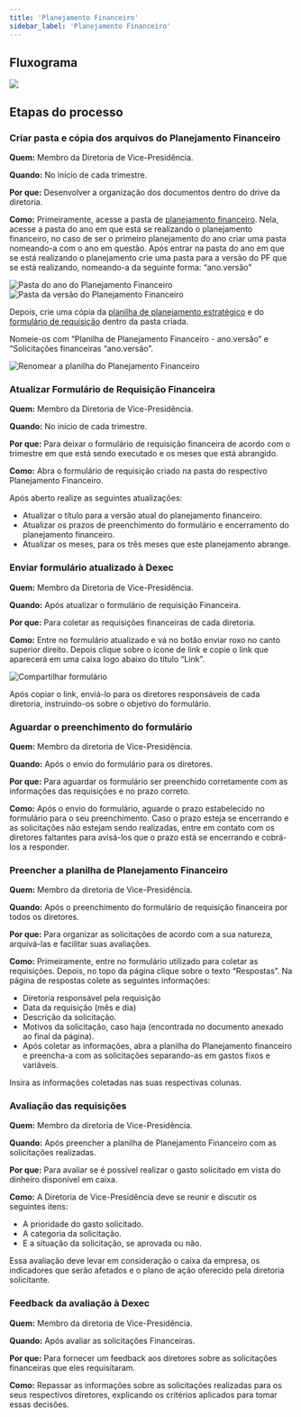```yaml
---
title: 'Planejamento Financeiro'
sidebar_label: 'Planejamento Financeiro'
---
```



## Fluxograma

<image src={fluxograma} hideLegend />

## Etapas do processo

### Criar pasta e cópia dos arquivos do Planejamento Financeiro

**Quem:** Membro da Diretoria de Vice-Presidência.

**Quando:** No início de cada trimestre.

**Por que:** Desenvolver a organização dos documentos dentro do drive da diretoria.

**Como:** Primeiramente, acesse a pasta de [planejamento financeiro](https://drive.google.com/drive/u/1/folders/1orNVnmp76poLe9TfNuCVhvMp54ZdNDtZ). Nela, acesse a pasta do ano em que está se realizando o planejamento financeiro, no caso de ser o primeiro planejamento do ano criar uma pasta nomeando-a com o ano em questão.
Após entrar na pasta do ano em que se está realizando o planejamento crie uma pasta para a versão do PF que se está realizando, nomeando-a da seguinte forma: “ano.versão”

<image src={img1} alt='Pasta do ano do Planejamento Financeiro' />

<image src={img2} alt='Pasta da versão do Planejamento Financeiro' />

Depois, crie uma cópia da [planilha de planejamento estratégico](https://docs.google.com/spreadsheets/d/1sWPvtkKODqOSL77_IAS5Y03TKA8J4Y2n/edit#gid=1859464063) e do [formulário de requisição](https://docs.google.com/forms/d/1JWWLW3WYpWiT_6VsL8na9JtPqu9nyg3gKt6oY64deqY/edit) dentro da pasta criada.

Nomeie-os com “Planilha de Planejamento Financeiro - ano.versão” e “Solicitações financeiras “ano.versão”.

<image src={img3} alt='Renomear a planilha do Planejamento Financeiro' />

### Atualizar Formulário de Requisição Financeira

**Quem:** Membro da Diretoria de Vice-Presidência.

**Quando:** No início de cada trimestre.

**Por que:** Para deixar o formulário de requisição financeira de acordo com o trimestre em que está sendo executado e os meses que está abrangido.

**Como:** Abra o formulário de requisição criado na pasta do respectivo Planejamento Financeiro.

Após aberto realize as seguintes atualizações:

- Atualizar o título para a versão atual do planejamento financeiro.
- Atualizar os prazos de preenchimento do formulário e encerramento do planejamento financeiro.
- Atualizar os meses, para os três meses que este planejamento abrange.

### Enviar formulário atualizado à Dexec

**Quem:** Membro da Diretoria de Vice-Presidência.

**Quando:** Após atualizar o formulário de requisição Financeira.

**Por que:** Para coletar as requisições financeiras de cada diretoria.

**Como:** Entre no formulário atualizado e vá no botão enviar roxo no canto superior direito. Depois clique sobre o ícone de link e copie o link que aparecerá em uma caixa logo abaixo
do título “Link”.

<image src={img4} alt='Compartilhar formulário' />

Após copiar o link, enviá-lo para os diretores responsáveis de cada diretoria, instruindo-os sobre o objetivo do formulário.

### Aguardar o preenchimento do formulário

**Quem:** Membro da diretoria de Vice-Presidência.

**Quando:** Após o envio do formulário para os diretores.

**Por que:** Para aguardar os formulário ser preenchido corretamente com as informações das requisições e no prazo correto.

**Como:** Após o envio do formulário, aguarde o prazo estabelecido no formulário para o seu preenchimento. Caso o prazo esteja se encerrando e as solicitações não estejam sendo realizadas, entre em contato com os diretores faltantes para avisá-los que o prazo está se encerrando e cobrá-los a responder.

### Preencher a planilha de Planejamento Financeiro

**Quem:** Membro da diretoria de Vice-Presidência.

**Quando:** Após o preenchimento do formulário de requisição financeira por todos os diretores.

**Por que:** Para organizar as solicitações de acordo com a sua natureza, arquivá-las e facilitar suas avaliações.

**Como:** Primeiramente, entre no formulário utilizado para coletar as requisições. Depois, no topo da página clique sobre o texto “Respostas”. Na página de respostas colete as seguintes informações:

- Diretoria responsável pela requisição
- Data da requisição (mês e dia)
- Descrição da solicitação.
- Motivos da solicitação, caso haja (encontrada no documento anexado ao final da página).
- Após coletar as informações, abra a planilha do Planejamento financeiro e preencha-a com as solicitações separando-as em gastos fixos e variáveis.

Insira as informações coletadas nas suas respectivas colunas.

### Avaliação das requisições

**Quem:** Membro da diretoria de Vice-Presidência.

**Quando:** Após preencher a planilha de Planejamento Financeiro com as solicitações realizadas.

**Por que:** Para avaliar se é possível realizar o gasto solicitado em vista do dinheiro disponível em caixa.

**Como:** A Diretoria de Vice-Presidência deve se reunir e discutir os seguintes itens:

- A prioridade do gasto solicitado.
- A categoria da solicitação.
- E a situação da solicitação, se aprovada ou não.

Essa avaliação deve levar em consideração o caixa da empresa, os indicadores que serão afetados e o plano de ação oferecido pela diretoria solicitante.

### Feedback da avaliação à Dexec

**Quem:** Membro da diretoria de Vice-Presidência.

**Quando:** Após avaliar as solicitações Financeiras.

**Por que:** Para fornecer um feedback aos diretores sobre as solicitações financeiras que eles requisitaram.

**Como:** Repassar as informações sobre as solicitações realizadas para os seus respectivos diretores, explicando os critérios aplicados para tomar essas decisões.
